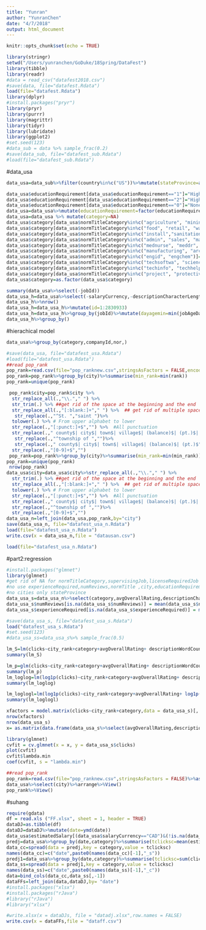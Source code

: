 ```yaml
---
title: "Yunran"
author: "YunranChen"
date: "4/7/2018"
output: html_document
---
```


```r
knitr::opts_chunk$set(echo = TRUE)
```

```r
library(stringr)
setwd("/Users/yunranchen/GoDuke/18Spring/DataFest")
library(tibble)
library(readr)
#data = read_csv("datafest2018.csv")
#save(data, file="datafest.Rdata")
load(file="datafest.Rdata")
library(dplyr)
#install.packages("pryr")
library(pryr)
library(purrr)
library(magrittr)
library(tidyr)
library(lubridate)
library(ggplot2)
#set.seed(123)
#data_sub = data %>% sample_frac(0.2)
#save(data_sub, file="datafest_sub.Rdata")
#load(file="datafest_sub.Rdata")
```

#data_usa

```r
data_usa=data_sub%>%filter(country%in%c("US"))%>%mutate(stateProvince=as.factor(stateProvince),city=as.factor(city),industry=as.factor(industry),normTitle=as.factor(normTitle),normTitleCategory=as.factor(normTitleCategory),jobLanguage=as.factor(jobLanguage),country=as.factor(country),salaryCurrency=as.factor(salaryCurrency),companyId=as.factor(companyId))

data_usa$educationRequirement[data_usa$educationRequirement=="1"]="High school"
data_usa$educationRequirement[data_usa$educationRequirement=="2"]="Higher education"
data_usa$educationRequirement[data_usa$educationRequirement=="0"]="None"
data_usa=data_usa%>%mutate(educationRequirement=factor(educationRequirement,levels=c("None","High school","Higher education")))
data_usa=data_usa %>% mutate(category=NA)
data_usa$category[data_usa$normTitleCategory%in%c("agriculture", "mining")]="Materials"
data_usa$category[data_usa$normTitleCategory%in%c("food", "retail", "warehouse", "personal")]="Consumer_goods"
data_usa$category[data_usa$normTitleCategory%in%c("install","sanitation", "driver", "service", "media", "education", "arts", "sports", "legal", "military", "customer")]="Consumer_services"
data_usa$category[data_usa$normTitleCategory%in%c("admin", "sales", "management", "math", "finance", "marketing", "accounting", "hr", "socialscience","insurance","realestate")]="Financials"
data_usa$category[data_usa$normTitleCategory%in%c("mednurse", "meddr", "care", "medtech", "therapy", "meddental", "childcare", "pharmacy", "veterinary", "hospitality", "medinfo")]="Health_care"
data_usa$category[data_usa$normTitleCategory%in%c("manufacturing", "arch", "construction", "transport", "aviation")]="Industries"
data_usa$category[data_usa$normTitleCategory%in%c("engid", "engchem")]="Oil_Gas"
data_usa$category[data_usa$normTitleCategory%in%c("techsoftwa", "science", "engmech", "tech")]="Technology"
data_usa$category[data_usa$normTitleCategory%in%c("techinfo", "techhelp","engelectric")]="Telecommunications"
data_usa$category[data_usa$normTitleCategory%in%c("project", "protective", "engcivil")]="Utilities"
data_usa$category=as.factor(data_usa$category)
```

```r
summary(data_usa%>%select(-jobId))
data_usa_h=data_usa%>%select(-salaryCurrency,-descriptionCharacterLength)%>%filter(jobLanguage=="EN")
data_usa_h%>%nrow()
data_usa_h=data_usa_h%>%mutate(id=1:2830933)
data_usa_h=data_usa_h%>%group_by(jobId)%>%mutate(dayagemin=min(jobAgeDays))%>%filter(dayagemin==0)%>%ungroup()
data_usa_h%>%group_by()
```


#hierachical model

```r
data_usa%>%group_by(category,companyId,nor,)
```






```r
#save(data_usa, file="datafest_usa.Rdata")
#load(file="datafest_usa.Rdata")
##read pop_rank
pop_rank=read.csv(file="pop_ranknew.csv",stringsAsFactors = FALSE,encoding = "UTF-8")%>%as.tibble()%>%select(city,rank)
pop_rank=pop_rank%>%group_by(city)%>%summarise(min_rank=min(rank))
pop_rank=unique(pop_rank)

 pop_rank$city=pop_rank$city %>% 
  str_replace_all(.,"\\."," ") %>%
  str_trim(.) %>% ##get rid of the space at the beginning and the end
  str_replace_all(.,"[:blank:]+"," ") %>%  ## get rid of multiple space, [:blank:] containing space and tab
   str_replace(.,"^St. ","saint ")%>%
  tolower(.) %>% # From upper alphabet to lower
  str_replace(.,"[:punct:]+$","") %>%  #All punctuation
  str_replace(.," county$| city$| town$| village$| (balance)$| (pt.)$| township$| borough$","") %>%
   str_replace(.,"^township of ","")%>%
   str_replace(.," county$| city$| town$| village$| (balance)$| (pt.)$","") %>%
  str_replace(.,"[0-9]+$","")
 pop_rank=pop_rank%>%group_by(city)%>%summarise(min_rank=min(min_rank))
pop_rank=unique(pop_rank)
 nrow(pop_rank)
data_usa$city=data_usa$city%>%str_replace_all(.,"\\."," ") %>%
  str_trim(.) %>% ##get rid of the space at the beginning and the end
  str_replace_all(.,"[:blank:]+"," ") %>%  ## get rid of multiple space, [:blank:] containing space and tab
  tolower(.) %>% # From upper alphabet to lower
  str_replace(.,"[:punct:]+$","") %>%  #All punctuation
  str_replace(.," county$| city$| town$| village$| (balance)$| (pt.)$| township$| borough$","") %>%
  str_replace(.,"^township of ","")%>%
  str_replace(.,"[0-9]+$","")
data_usa_n=left_join(data_usa,pop_rank,by="city")
save(data_usa_n, file="datafest_usa_n.Rdata")
load(file="datafest_usa_n.Rdata")
write.csv(x = data_usa_n,file = "datausan.csv")
```

```r
load(file="datafest_usa_n.Rdata")
```

#part2:regression

```r
#install.packages("glmnet")
library(glmnet)
#get rid of NA for normTitleCategory,supervisingJob,licenseRequiredJob
#no use experienceRequired,numReviews,normTitle ,city,educationRequirement+industry+stateProvince,
#no cities only stateProvince
data_usa_s=data_usa_n%>%select(category,avgOverallRating,descriptionCharacterLength, descriptionWordCount,estimatedSalary,supervisingJob,licenseRequiredJob, jobAgeDays, clicks,min_rank,educationRequirement,experienceRequired,numReviews)%>%mutate(city_rank=as.factor(min_rank))%>%select(-min_rank)
data_usa_s$numReviews[is.na(data_usa_s$numReviews)] = mean(data_usa_s$numReviews, na.rm = TRUE)
data_usa_s$experienceRequired[is.na(data_usa_s$experienceRequired)] = mean(data_usa_s$experienceRequired, na.rm = TRUE)

```

```r
#save(data_usa_s, file="datafest_usa_s.Rdata")
load("datafest_usa_s.Rdata")
#set.seed(123)
#data_usa_ss=data_usa_s%>% sample_frac(0.5)
```

```r
lm_S=lm(clicks~city_rank+category+avgOverallRating+ descriptionWordCount+estimatedSalary+supervisingJob+licenseRequiredJob+jobAgeDays+educationRequirement+experienceRequired+numReviews,data = data_usa_s)
summary(lm_S)

lm_p=glm(clicks~city_rank+category+avgOverallRating+ descriptionWordCount+estimatedSalary+supervisingJob+licenseRequiredJob+jobAgeDays+educationRequirement+experienceRequired+numReviews,data = data_usa_s,family = "poisson")
summary(lm_p)
lm_loglog=lm(log1p(clicks)~city_rank+category+avgOverallRating+ descriptionWordCount+log1p(estimatedSalary)+supervisingJob+licenseRequiredJob+jobAgeDays+educationRequirement+experienceRequired+numReviews,data = data_usa_s)
summary(lm_loglog)

lm_loglogl=lm(log1p(clicks)~city_rank+category+avgOverallRating+ log1p(descriptionWordCount)+log1p(estimatedSalary)+supervisingJob+licenseRequiredJob+jobAgeDays,data = data_usa_s)
summary(lm_loglogl)

xfactors = model.matrix(clicks~city_rank+category,data = data_usa_s)[, -1]
nrow(xfactors)
nrow(data_usa_s)
x= as.matrix(data.frame(data_usa_s%>%select(avgOverallRating,descriptionCharacterLength, descriptionWordCount,estimatedSalary,supervisingJob,licenseRequiredJob, jobAgeDays), xfactors))%>%na.omit()

library(glmnet)
cvfit = cv.glmnet(x = x, y = data_usa_s$clicks)
plot(cvfit)
cvfit$lambda.min
coef(cvfit, s = "lambda.min")

##read pop_rank
pop_rank=read.csv(file="pop_ranknew.csv",stringsAsFactors = FALSE)%>%as.tibble()%>%select(city,rank)
data_usa%>%select(city)%>%arrange%>%View()
pop_rank%>%View()
```



#suhang

```r
require(gdata)
df = read.xls ("FF.xlsx", sheet = 1, header = TRUE)
dataDJ=as.tibble(df)
dataDJ=dataDJ%>%mutate(date=ymd(date))
data_usa$estimatedSalary[(data_usa$salaryCurrency=="CAD")&(!is.na(data_usa$salaryCurrency))]=data_usa$estimatedSalary/1.2
predj=data_usa%>%group_by(date,category)%>%summarise(tclicksc=mean(estimatedSalary,na.rm = TRUE))
data_cc=spread(data = predj,key = category,value = tclicksc)
names(data_cc)=c("date",paste0(names(data_cc)[-1],"_s"))
predj1=data_usa%>%group_by(date,category)%>%summarise(tclicksc=sum(clicks,na.rm = TRUE))
data_ss=spread(data = predj1,key = category,value = tclicksc)
names(data_ss)=c("date",paste0(names(data_ss)[-1],"_c"))
data=bind_cols(data_cc,data_ss[,-1])
dataFFs=left_join(data,dataDJ,by= "date")
#install.packages("xlsx")
#install.packages("rJava")
#library("rJava")
#library("xlsx")

#write.xlsx(x = dataDJs, file = "datadj.xlsx",row.names = FALSE)
write.csv(x = dataFFs,file = "dataff.csv")
```


